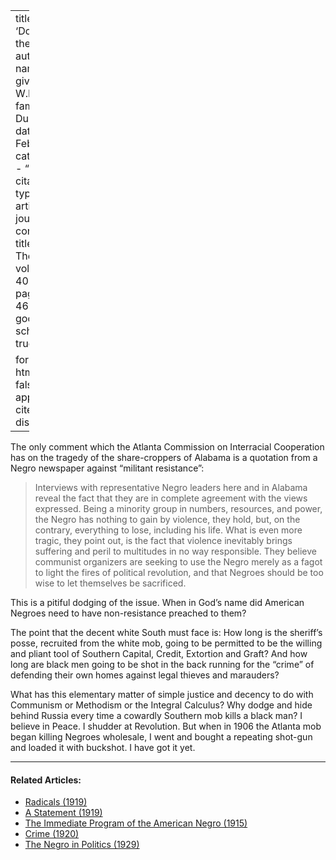 
---
title: 'Dodging the Issue'
author:
  - name:
      given: W.E.B.
      family: Du Bois
date: Feb. 1933
categories: 
  - ""
citation: 
  type: article-journal
  container-title: The Crisis
  volume: 40
  issue: 2
  page: 45-46
google-scholar: true

format:
  html:
    toc: false
    appendix-cite-as: display
---


The  only comment which the Atlanta Commission on Interracial Cooperation has on the tragedy of the share-croppers of Alabama is a quotation from a Negro newspaper against "militant resistance":

> Interviews with representative Negro leaders here and in Alabama reveal the fact that they are in complete agreement with the views expressed. Being a minority group in numbers, resources, and power, the Negro has nothing to gain by violence, they hold, but, on the contrary, everything to lose, including his life. What is even more tragic, they point out, is the fact that violence inevitably brings suffering and peril to multitudes in no way responsible. They believe communist organizers are seeking to use the Negro merely as a fagot to light the fires of political revolution, and that Negroes should be too wise to let themselves be sacrificed.

 This is a pitiful dodging of the issue. When in God's name did American Negroes need to have non-resistance preached to them?

The point that the decent white South must face is: How long is the sheriff's posse, recruited from the white mob, going to be permitted to be the willing and pliant tool of Southern Capital, Credit, Extortion and Graft? And how long are black men going to be shot in the back running for the "crime" of defending their own homes against legal thieves and marauders?

What has this elementary matter of simple justice and decency to do with Communism or Methodism or the Integral Calculus? Why dodge and hide behind Russia every time a cowardly Southern mob kills a black man? I believe in Peace. I shudder at Revolution. But when in 1906 the Atlanta mob began killing Negroes wholesale, I went and bought a repeating shot-gun and loaded it with buckshot. I have got it yet.

<!-- Similar articles start here -->

<hr>
#### Related Articles:

* [Radicals (1919)](/Volumes/19/02/radicals.html)
* [A Statement (1919)](/Volumes/19/01/statement.html)
* [The Immediate Program of the  American Negro (1915)](/Volumes/09/06/immediate_program.html)
* [Crime (1920)](/Volumes/19/04/crime.html)
* [The Negro in Politics (1929)](/Volumes/36/11/negro_in_politics.html)

<!-- Similar articles end here -->